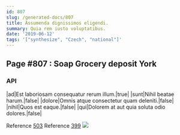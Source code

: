 ```yaml
---
id: 807
slug: /generated-docs/807
title: Assumenda dignissimos eligendi.
summary: Quia rem iusto voluptatibus.
date: '2019-06-12'
tags: '["synthesize", "Czech", "national"]'
---
```



## Page #807 : Soap Grocery deposit York
### API

|ad|Est laboriosam consequatur rerum illum.|true|
|sunt|Nihil beatae harum.|false|
|dolore|Omnis atque consectetur quam deleniti.|false|
|nihil|Quos est eaque.|false|
|qui|Dolorem at aut quia soluta odio dolores.|false|

Reference [503](/generated-docs/503)
Reference [399](/generated-docs/399)
![](/assets/cats-2.jpg)





